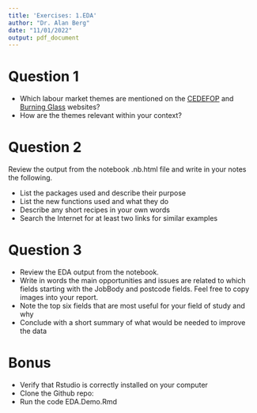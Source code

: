 ```yaml
---
title: 'Exercises: 1.EDA'
author: "Dr. Alan Berg"
date: "11/01/2022"
output: pdf_document
---
```


# Question 1

* Which labour market themes are mentioned on the [CEDEFOP](https://www.cedefop.europa.eu/en/themes/skills-labour-market) and [Burning Glass](https://www.burning-glass.com/) websites?
* How are the themes relevant within your context? 

# Question 2

Review the output from the notebook .nb.html file and write in your notes the following.

* List the packages used and describe their purpose
* List the new functions used and what they do
* Describe any short recipes in your own words
* Search the Internet for at least two links for similar examples

# Question 3

* Review the EDA output from the notebook.
* Write in words the main opportunities and issues are related to which fields starting with the JobBody and postcode fields. Feel free to copy images into your report.
* Note the top six fields that are most useful for your field of study and why
* Conclude with a short summary of what would be needed to improve the data

# Bonus

* Verify that Rstudio is correctly installed on your computer
* Clone the Github repo:
* Run the code EDA.Demo.Rmd
